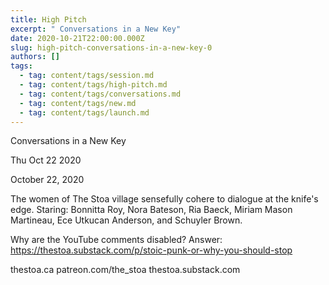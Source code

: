 ```yaml
---
title: High Pitch
excerpt: " Conversations in a New Key"
date: 2020-10-21T22:00:00.000Z
slug: high-pitch-conversations-in-a-new-key-0
authors: []
tags:
  - tag: content/tags/session.md
  - tag: content/tags/high-pitch.md
  - tag: content/tags/conversations.md
  - tag: content/tags/new.md
  - tag: content/tags/launch.md
---
```




 Conversations in a New Key

Thu Oct 22 2020

October 22, 2020

The women of The Stoa village sensefully cohere to dialogue at the knife's edge. Staring: Bonnitta Roy, Nora Bateson, Ria Baeck, Miriam Mason Martineau, Ece Utkucan Anderson, and Schuyler Brown.

Why are the YouTube comments disabled? Answer: https://thestoa.substack.com/p/stoic-punk-or-why-you-should-stop

thestoa.ca
patreon.com/the_stoa
thestoa.substack.com


